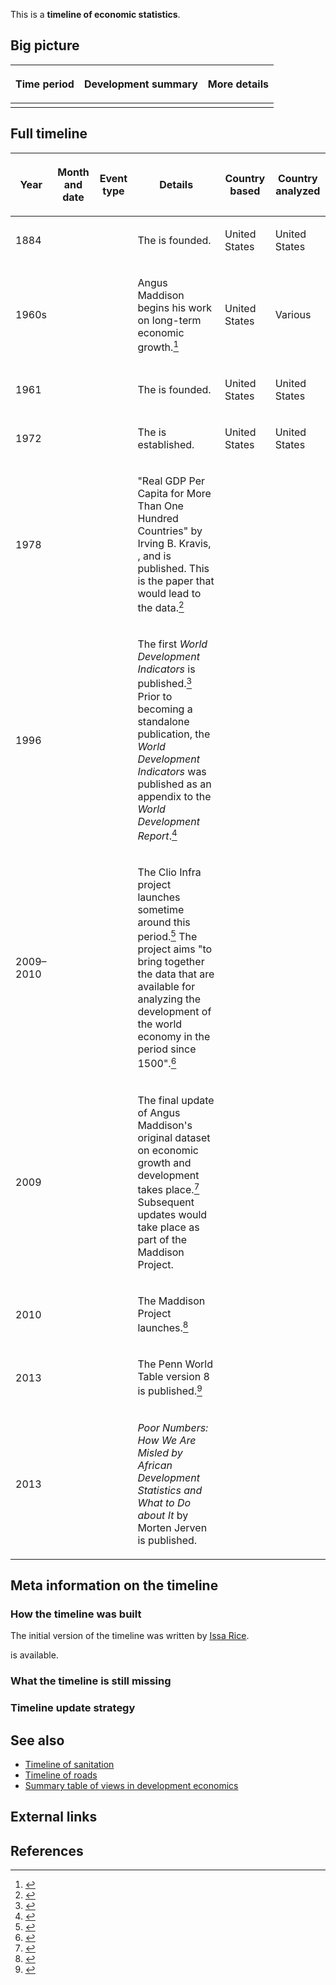This is a '''timeline of economic statistics'''.

==Big picture==

{| class="wikitable"
! Time period !! Development summary !! More details
|-
|}

==Full timeline==

{| class="sortable wikitable"
! Year !! Month and date !! Event type !! Details !! Country based !! Country analyzed
|-
| 1884 || || || The {{w|Bureau of Labor Statistics}} is founded. || United States || United States
|-
| 1960s || || || Angus Maddison begins his work on long-term economic growth.<ref>{{cite web |url=http://www.ggdc.net/maddison/maddison-project/publications/wp4.pdf |title=The First Update of the Maddison Project Re-Estimating Growth Before 1820 |first1=Jutta |last1=Bolt |first2=Jan Luiten |last2=van Zanden |date=January 2013 |accessdate=October 3, 2017}}</ref>{{rp|3}} || United States || Various
|-
| 1961 || || || The {{w|Economics and Statistics Administration}} is founded. || United States || United States
|-
| 1972 || {{dts|January 1}} || || The {{w|Bureau of Economic Analysis}} is established. || United States || United States
|-
| 1978 || || || "Real GDP Per Capita for More Than One Hundred Countries" by Irving B. Kravis, {{w|Alan W. Heston}}, and {{w|Robert Summers}} is published. This is the paper that would lead to the {{w|Penn World Table}} data.<ref>{{cite web |url=http://voxeu.org/article/newer-better-penn-world-table-growth-estimates |title=Is newer better? The Penn World Table growth estimates |first1=Simon |last1=Johnson |first2=Arvind |last2=Subramanian |first3=Will |last3=Larson |first4=Chris |last4=Papageorgiou |publisher=VOX, CEPR's Policy Portal |date=December 7, 2009 |accessdate=October 3, 2017}}</ref>
|-
| 1996 || || || The first ''World Development Indicators'' is published.<ref>{{cite web |url=https://statswiki.unece.org/download/attachments/120981330/Session%205-%20Jomo%20Tariku.pdf?version=1&modificationDate=1475130317736&api=v2 |title=Behind the Scenes of World Bank Data |accessdate=October 3, 2017 |quote=First free standing publication in 1996}}</ref>{{rp|8}} Prior to becoming a standalone publication, the ''World Development Indicators'' was published as an appendix to the ''World Development Report''.<ref>{{cite web |url=http://documents.worldbank.org/curated/en/615561468766151166/pdf/multi-page.pdf |title=World Development Indicators 1997 |date=March 1997 |publisher=International Bank for Reconstruction and Development/World Bank |accessdate=October 4, 2017}}</ref>
|-
| 2009–2010 || || || The Clio Infra project launches sometime around this period.<ref>{{cite web |url=https://web.archive.org/web/20100828083606/http://www.clio-infra.eu:80/index.php/Main_Page |title=Main Page - Clio Infrastructure |accessdate=October 3, 2017 |quote=This page was last modified 09:28, 31 August 2009.}}</ref> The project aims "to bring together the data that are available for analyzing the development of the world economy in the period since 1500".<ref>{{cite web |url=http://www.cgeh.nl/clio-infra-research-infrastructure-study-global-inequality |title=Clio Infra - Research Infrastructure for the study of Global Inequality |publisher=Centre for Global Economic History - Utrecht, the Netherlands |accessdate=October 3, 2017}}</ref>
|-
| 2009 || || || The final update of Angus Maddison's original dataset on economic growth and development takes place.<ref>{{cite web |url=http://www.ggdc.net/maddison/maddison-project/orihome.htm |title=Original Maddison Homepage |accessdate=October 3, 2017}}</ref> Subsequent updates would take place as part of the Maddison Project.
|-
| 2010 || {{dts|March}} || || The Maddison Project launches.<ref>{{cite web |url=http://www.ggdc.net/maddison/maddison-project/home.htm |title=Maddison Project |accessdate=October 3, 2017 |quote=The Maddison Project has been initiated in March 2010 by a group of close colleagues of Angus Maddison, with the aim to support an effective way of cooperation between scholars to continue Maddison's work on measuring economic performance for different regions, time periods and subtopics.}}</ref>
|-
| 2013 || {{dts|July 3}} || || The Penn World Table version 8 is published.<ref>{{cite web |url=https://www.cgdev.org/blog/new-penn-world-tables |publisher=Center For Global Development |title=The New Penn World Tables |author=Arvind Subramanian |accessdate=October 3, 2017}}</ref>
|-
| 2013 || || || ''Poor Numbers: How We Are Misled by African Development Statistics and What to Do about It'' by Morten Jerven is published.
|}

==Meta information on the timeline==

===How the timeline was built===

The initial version of the timeline was written by [[User:Issa|Issa Rice]].

{{funding info}} is available.

===What the timeline is still missing===

===Timeline update strategy===

==See also==

* [[Timeline of sanitation]]
* [[Timeline of roads]]
* [[devec:Summary table of views in development economics|Summary table of views in development economics]]

==External links==

==References==

{{Reflist|30em}}
